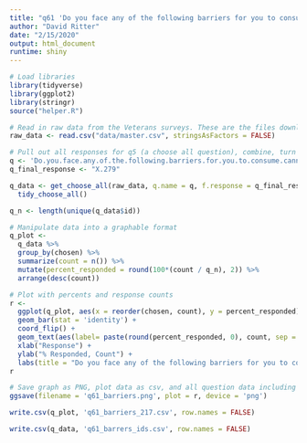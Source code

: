 ```yaml
---
title: "q61 'Do you face any of the following barriers for you to consume cannabis (Please select all that apply)'"
author: "David Ritter"
date: "2/15/2020"
output: html_document
runtime: shiny
---
```


```r
# Load libraries
library(tidyverse)
library(ggplot2)
library(stringr)
source("helper.R")
```

```r
# Read in raw data from the Veterans surveys. These are the files downloaded from survey monkey saved as a .csv
raw_data <- read.csv("data/master.csv", stringsAsFactors = FALSE)
```

```r
# Pull out all responses for q5 (a choose all question), combine, turn into a tidy data format for further processing then d <- tidy_choose_all(q)etermine 'question n'
q <- 'Do.you.face.any.of.the.following.barriers.for.you.to.consume.cannabis...Please.select.all.that.apply.'
q_final_response <- "X.279"

q_data <- get_choose_all(raw_data, q.name = q, f.response = q_final_response) %>%
  tidy_choose_all()

q_n <- length(unique(q_data$id))
```

```r
# Manipulate data into a graphable format
q_plot <-
  q_data %>%
  group_by(chosen) %>%
  summarize(count = n()) %>%
  mutate(percent_responded = round(100*(count / q_n), 2)) %>%
  arrange(desc(count))
```

```r
# Plot with percents and response counts
r <- 
  ggplot(q_plot, aes(x = reorder(chosen, count), y = percent_responded)) +
  geom_bar(stat = 'identity') +
  coord_flip() +
  geom_text(aes(label= paste(round(percent_responded, 0), count, sep = "%:"))) +
  xlab("Response") +
  ylab("% Responded, Count") +
  labs(title = "Do you face any of the following barriers for you to consume cannabis (Please select all that apply)", subtitle = q_n)
r
```

```r
# Save graph as PNG, plot data as csv, and all question data including response IDs as csv (save question n and N at end of plot file as "_x.x")
ggsave(filename = 'q61_barriers.png', plot = r, device = 'png')

write.csv(q_plot, 'q61_barriers_217.csv', row.names = FALSE)

write.csv(q_data, 'q61_barrers_ids.csv', row.names = FALSE)
```
